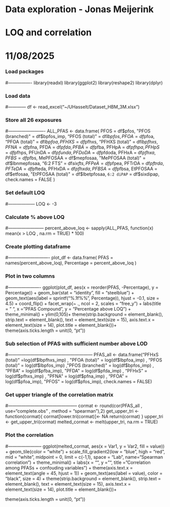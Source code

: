 ################################################################################
# Data exploration - Jonas Meijerink
# LOQ and correlation
# 11/08/2025
################################################################################


### Load packages
#----------------
library(readxl)
library(ggplot2)
library(reshape2)
library(dplyr)


### Load data
#------------
df <- read_excel("~/UHasselt/Dataset_HBM_3M.xlsx")


### Store all 26 exposures
#-------------------------
ALL_PFAS <- data.frame(
  PFOS = df$pfos,
  "PFOS (branched)"  = df$bpfos_imp,
  "PFOS (total)" = df$lbpfos, 
  PFOA = df$pfoa, 
  "PFOA (total)" = df$lbpfoa, 
  PFHXS = df$pfhxs, 
  "PFHXS (total)" = df$lbpfhxs, 
  PFNA = df$pfna, 
  PFDA = df$pfda, 
  PFBA = df$pfba, 
  PFHpA = df$pfhpa, 
  PFHpS = df$pfhps,
  PFUnDA = df$pfunda, 
  PFDoDA = df$pfdoda, 
  PFHxA = df$pfhxa, 
  PFBS = df$pfbs, 
  MePFOSAA = df$mepfosaa, 
  "MePFOSAA (total)" = df$lbnmepfosaa,
  "6:2 FTS" = df$sixfts, 
  PFPeA = df$pfpea, 
  PFTrDA = df$pftrda, 
  PFTeDA = df$pfteda, 
  PFHxDA = df$pfhxda, 
  PFBSA = df$pfbsa, 
  EtPFOSAA = df$etfosaa, 
  "EtPFOSAA (total)" = df$lbetpfosaa, 
  `6:2 diPAP` = df$sixdipap,
  check.names = FALSE
)


### Set default LOQ
#------------------
LOQ <- -3


### Calculate % above LOQ
#------------------------
percent_above_loq <- sapply(ALL_PFAS, function(x) mean(x > LOQ , na.rm = TRUE) * 100)


### Create plotting dataframe
#----------------------------
plot_df <- data.frame(
  PFAS = names(percent_above_loq),
  Percentage = percent_above_loq
)


### Plot in two columns
#----------------------
ggplot(plot_df, aes(x = reorder(PFAS, -Percentage), y = Percentage)) +
  geom_bar(stat = "identity", fill = "steelblue") +
  geom_text(aes(label = sprintf("%.1f%%", Percentage)), hjust = -0.1, size = 4.5) +
  coord_flip() +
  facet_wrap(~ ., ncol = 2, scales = "free_y") +
  labs(title = " ",
       x = "PFAS Compound", y = "Percentage above LOQ") +
  theme_minimal() +
  ylim(0,105)+
  theme(strip.background = element_blank(),
        strip.text = element_blank(),
        text = element_text(size = 15),
        axis.text.x = element_text(size = 14), 
        plot.title = element_blank())+
  theme(axis.ticks.length = unit(0, "pt"))


### Sub selection of PFAS with sufficient number above LOD
#---------------------------------------------------------
PFAS_all <- data.frame("PFHxS (total)" =log(df$lbpfhxs_imp) , "PFOA (total)" = log(df$lbpfoa_imp) , "PFOS (total)" = log(df$lbpfos_imp) ,"PFOS (branched)" = log(df$bpfos_imp) , "PFBA" = log(df$pfba_imp), "PFDA" = log(df$pfda_imp) , "PFHxS" = log(df$pfhxs_imp) , 
                       "PFNA" = log(df$pfna_imp) , "PFOA" = log(df$pfoa_imp), "PFOS" = log(df$pfos_imp),
                       check.names = FALSE)



### Get upper triangle of the correlation matrix
#-----------------------------------------------
cormat <- round(cor(PFAS_all
                    , use="complete.obs" , method = "spearman"),2)
get_upper_tri <- function(cormat){
  cormat[lower.tri(cormat)]<- NA
  return(cormat)
}
upper_tri <- get_upper_tri(cormat)
melted_cormat <- melt(upper_tri, na.rm = TRUE)


### Plot the correlation
#-----------------------
ggplot(melted_cormat, aes(x = Var1, y = Var2, fill = value)) +
  geom_tile(color = "white") + 
  scale_fill_gradient2(low = "blue", high = "red", mid = "white", 
                       midpoint = 0, limit = c(-1,1), space = "Lab", name="Spearman correlation")  + 
  theme_minimal() + labs(x = "", y = "", title = "Correlation among PFASs + confouding variables") + 
  theme(axis.text.x = element_text(angle = 45, hjust = 1)) +
  geom_text(aes(label = value), color = "black", size = 4) + 
  theme(strip.background = element_blank(),
        strip.text = element_blank(),
        text = element_text(size = 15),
        axis.text.x = element_text(size = 14), 
        plot.title = element_blank())+
  
  theme(axis.ticks.length = unit(0, "pt"))



